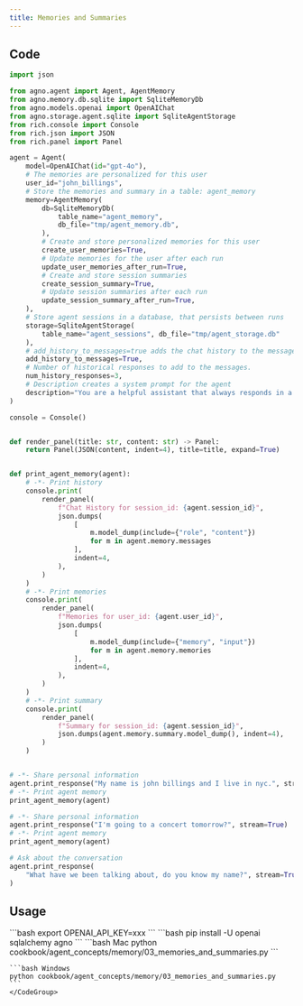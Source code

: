 ```yaml
---
title: Memories and Summaries
---
```


## Code

```python
import json

from agno.agent import Agent, AgentMemory
from agno.memory.db.sqlite import SqliteMemoryDb
from agno.models.openai import OpenAIChat
from agno.storage.agent.sqlite import SqliteAgentStorage
from rich.console import Console
from rich.json import JSON
from rich.panel import Panel

agent = Agent(
    model=OpenAIChat(id="gpt-4o"),
    # The memories are personalized for this user
    user_id="john_billings",
    # Store the memories and summary in a table: agent_memory
    memory=AgentMemory(
        db=SqliteMemoryDb(
            table_name="agent_memory",
            db_file="tmp/agent_memory.db",
        ),
        # Create and store personalized memories for this user
        create_user_memories=True,
        # Update memories for the user after each run
        update_user_memories_after_run=True,
        # Create and store session summaries
        create_session_summary=True,
        # Update session summaries after each run
        update_session_summary_after_run=True,
    ),
    # Store agent sessions in a database, that persists between runs
    storage=SqliteAgentStorage(
        table_name="agent_sessions", db_file="tmp/agent_storage.db"
    ),
    # add_history_to_messages=true adds the chat history to the messages sent to the Model.
    add_history_to_messages=True,
    # Number of historical responses to add to the messages.
    num_history_responses=3,
    # Description creates a system prompt for the agent
    description="You are a helpful assistant that always responds in a polite, upbeat and positive manner.",
)

console = Console()


def render_panel(title: str, content: str) -> Panel:
    return Panel(JSON(content, indent=4), title=title, expand=True)


def print_agent_memory(agent):
    # -*- Print history
    console.print(
        render_panel(
            f"Chat History for session_id: {agent.session_id}",
            json.dumps(
                [
                    m.model_dump(include={"role", "content"})
                    for m in agent.memory.messages
                ],
                indent=4,
            ),
        )
    )
    # -*- Print memories
    console.print(
        render_panel(
            f"Memories for user_id: {agent.user_id}",
            json.dumps(
                [
                    m.model_dump(include={"memory", "input"})
                    for m in agent.memory.memories
                ],
                indent=4,
            ),
        )
    )
    # -*- Print summary
    console.print(
        render_panel(
            f"Summary for session_id: {agent.session_id}",
            json.dumps(agent.memory.summary.model_dump(), indent=4),
        )
    )


# -*- Share personal information
agent.print_response("My name is john billings and I live in nyc.", stream=True)
# -*- Print agent memory
print_agent_memory(agent)

# -*- Share personal information
agent.print_response("I'm going to a concert tomorrow?", stream=True)
# -*- Print agent memory
print_agent_memory(agent)

# Ask about the conversation
agent.print_response(
    "What have we been talking about, do you know my name?", stream=True
)
```

## Usage

<Steps>
  <Snippet file="create-venv-step.mdx" />

  <Step title="Set your API key">
    ```bash
    export OPENAI_API_KEY=xxx
    ```
  </Step>

  <Step title="Install libraries">
    ```bash
    pip install -U openai sqlalchemy agno
    ```
  </Step>

  <Step title="Run Agent">
    <CodeGroup>
    ```bash Mac
    python cookbook/agent_concepts/memory/03_memories_and_summaries.py
    ```

    ```bash Windows
    python cookbook/agent_concepts/memory/03_memories_and_summaries.py
    ```
    </CodeGroup>
  </Step>
</Steps>
